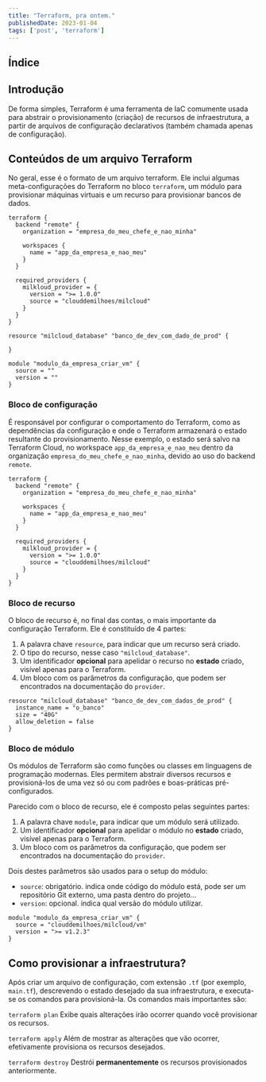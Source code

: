 ```yaml
---
title: "Terraform, pra ontem."
publishedDate: 2023-01-04
tags: ['post', 'terraform']
---
```


## Índice

## Introdução
De forma simples, Terraform é uma ferramenta de IaC comumente usada para abstrair o provisionamento (criação) de recursos de infraestrutura, a partir de arquivos de configuração declarativos (também chamada apenas de configuração).

## Conteúdos de um arquivo Terraform
No geral, esse é o formato de um arquivo terraform. Ele inclui algumas meta-configurações do Terraform no bloco `terraform`, um módulo para provisionar máquinas virtuais e um recurso para provisionar bancos de dados.

```hcl
terraform {
  backend "remote" {
    organization = "empresa_do_meu_chefe_e_nao_minha"

    workspaces {
      name = "app_da_empresa_e_nao_meu"
    }
  }

  required_providers {
    milkloud_provider = {
      version = ">= 1.0.0"
      source = "clouddemilhoes/milcloud"
    }
  }
}

resource "milcloud_database" "banco_de_dev_com_dado_de_prod" {

}

module "modulo_da_empresa_criar_vm" {
  source = ""
  version = ""
}

```

### Bloco de configuração
É responsável por configurar o comportamento do Terraform, como as dependências da configuração e onde o Terraform armazenará o estado resultante do provisionamento. Nesse exemplo, o estado será salvo na Terraform Cloud, no workspace `app_da_empresa_e_nao_meu` dentro da organização `empresa_do_meu_chefe_e_nao_minha`, devido ao uso do backend `remote`.


```hcl
terraform {
  backend "remote" {
    organization = "empresa_do_meu_chefe_e_nao_minha"

    workspaces {
      name = "app_da_empresa_e_nao_meu"
    }
  }

  required_providers {
    milkloud_provider = {
      version = ">= 1.0.0"
      source = "clouddemilhoes/milcloud"
    }
  }
}
```

### Bloco de recurso
O bloco de recurso é, no final das contas, o mais importante da configuração Terraform. Ele é constituído de 4 partes:

1. A palavra chave `resource`, para indicar que um recurso será criado.
2. O tipo do recurso, nesse caso `"milcloud_database"`.
3. Um identificador **opcional** para apelidar o recurso no **estado** criado, visível apenas para o Terraform.
4. Um bloco com os parâmetros da configuração, que podem ser encontrados na documentação do `provider`.

```hcl
resource "milcloud_database" "banco_de_dev_com_dados_de_prod" {
  instance_name = "o_banco"
  size = "40G"
  allow_deletion = false
}
```

### Bloco de módulo
Os módulos de Terraform são como funções ou classes em linguagens de programação modernas. Eles permitem abstrair diversos recursos e provisioná-los de uma vez só ou com padrões e boas-práticas pré-configurados.

Parecido com o bloco de recurso, ele é composto pelas seguintes partes:

1. A palavra chave `module`, para indicar que um módulo será utilizado.
2. Um identificador **opcional** para apelidar o módulo no **estado** criado, visível apenas para o Terraform.
3. Um bloco com os parâmetros da configuração, que podem ser encontrados na documentação do `provider`.

Dois destes parâmetros são usados para o setup do módulo:
- `source`: obrigatório. indica onde código do módulo está, pode ser um repositório Git externo, uma pasta dentro do projeto...
- `version`: opcional. indica qual versão do módulo utilizar.

```hcl
module "modulo_da_empresa_criar_vm" {
  source = "clouddemilhoes/milcloud/vm"
  version = ">= v1.2.3"
}
```

## Como provisionar a infraestrutura?
Após criar um arquivo de configuração, com extensão `.tf` (por exemplo, `main.tf`), descrevendo o estado desejado da sua infraestrutura, e executa-se os comandos para provisioná-la. Os comandos mais importantes são:

`terraform plan`
Exibe quais alterações irão ocorrer quando você provisionar os recursos.

`terraform apply`
Além de mostrar as alterações que vão ocorrer, efetivamente provisiona os recursos desejados.

`terraform destroy`
Destrói **permanentemente** os recursos provisionados anteriormente.